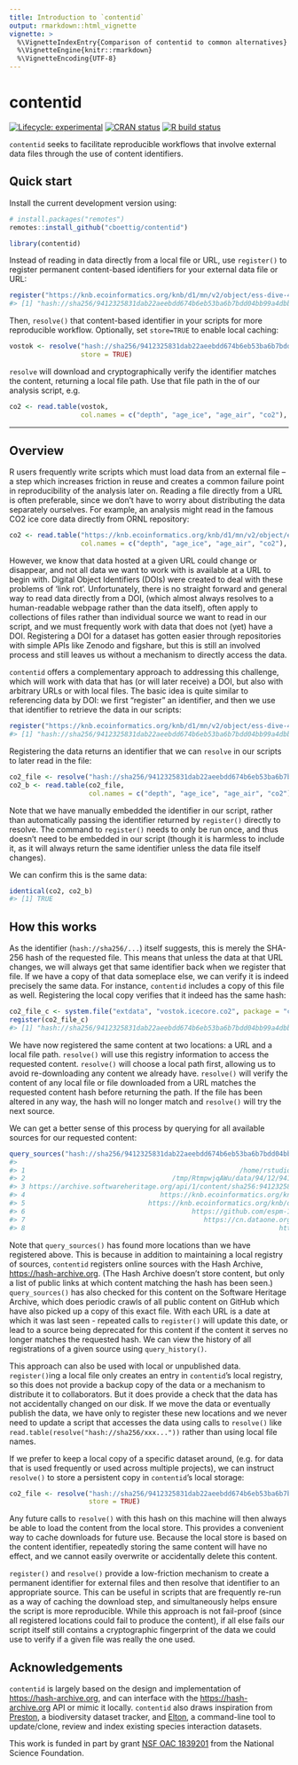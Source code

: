 ```yaml
---
title: Introduction to `contentid`
output: rmarkdown::html_vignette
vignette: >
  %\VignetteIndexEntry{Comparison of contentid to common alternatives}
  %\VignetteEngine{knitr::rmarkdown}
  %\VignetteEncoding{UTF-8}
---
```


<!-- README.md is generated from README.Rmd. Please edit that file -->



# contentid

<!-- badges: start -->
[![Lifecycle: experimental](https://img.shields.io/badge/lifecycle-experimental-orange.svg)](https://www.tidyverse.org/lifecycle/#experimental)
[![CRAN status](https://www.r-pkg.org/badges/version/contentid)](https://CRAN.R-project.org/package=contentid)
[![R build status](https://github.com/cboettig/contentid/workflows/R-CMD-check/badge.svg)](https://github.com/cboettig/contentid/actions)
<!-- badges: end -->


`contentid` seeks to facilitate reproducible workflows that involve external data files through the use of content identifiers. 

## Quick start

Install the current development version using:

```r
# install.packages("remotes")
remotes::install_github("cboettig/contentid")
```

```r
library(contentid)
```


Instead of reading in data directly from a local file or URL, use `register()` to register permanent content-based identifiers for your external data file or URL:


```r
register("https://knb.ecoinformatics.org/knb/d1/mn/v2/object/ess-dive-457358fdc81d3a5-20180726T203952542")
#> [1] "hash://sha256/9412325831dab22aeebdd674b6eb53ba6b7bdd04bb99a4dbb21ddff646287e37"
```

Then, `resolve()` that content-based identifier in your scripts for more reproducible workflow. Optionally, set `store=TRUE` to enable local caching:  


```r
vostok <- resolve("hash://sha256/9412325831dab22aeebdd674b6eb53ba6b7bdd04bb99a4dbb21ddff646287e37",
                  store = TRUE)
```


`resolve` will download and cryptographically verify the identifier matches the content, returning a local file path.  Use that file path in the of our analysis script, e.g. 


```r
co2 <- read.table(vostok, 
                  col.names = c("depth", "age_ice", "age_air", "co2"), skip = 21)
```


---

## Overview

R users frequently write scripts which must load data from an external file -- a step which increases friction in reuse and creates a common failure point in reproducibility of the analysis later on. Reading a file directly from a URL is often preferable, since we don't have to worry about distributing the data separately ourselves.  For example, an analysis might read in the famous CO2 ice core data directly from ORNL repository:


```r
co2 <- read.table("https://knb.ecoinformatics.org/knb/d1/mn/v2/object/ess-dive-457358fdc81d3a5-20180726T203952542", 
                  col.names = c("depth", "age_ice", "age_air", "co2"), skip = 21)
```

However, we know that data hosted at a given URL could change or disappear, and not all data we want to work with is available at a URL to begin with.  Digital Object Identifiers (DOIs) were created to deal with these problems of 'link rot'.  Unfortunately, there is no straight forward and general way to read data directly from a DOI, (which almost always resolves to a human-readable webpage rather than the data itself), often apply to collections of files rather than individual source we want to read in our script, and we must frequently work with data that does not (yet) have a DOI. Registering a DOI for a dataset has gotten easier through repositories with simple APIs like Zenodo and figshare, but this is still an involved process and still leaves us without a mechanism to directly access the data.  

`contentid` offers a complementary approach to addressing this challenge, which will work with data that has (or will later receive) a DOI, but also with arbitrary URLs or with local files. The basic idea is quite similar to referencing data by DOI: we first "register" an identifier, and then we use that identifier to retrieve the data in our scripts:


```r
register("https://knb.ecoinformatics.org/knb/d1/mn/v2/object/ess-dive-457358fdc81d3a5-20180726T203952542")
#> [1] "hash://sha256/9412325831dab22aeebdd674b6eb53ba6b7bdd04bb99a4dbb21ddff646287e37"
```

Registering the data returns an identifier that we can `resolve` in our scripts to later read in the file:


```r
co2_file <- resolve("hash://sha256/9412325831dab22aeebdd674b6eb53ba6b7bdd04bb99a4dbb21ddff646287e37")
co2_b <- read.table(co2_file, 
                    col.names = c("depth", "age_ice", "age_air", "co2"), skip = 21)
```

Note that we have manually embedded the identifier in our script, rather than automatically passing the identifier returned by `register()` directly to resolve.  The command to `register()` needs to only be run once, and thus doesn't need to be embedded in our script (though it is harmless to include it, as it will always return the same identifier unless the data file itself changes). 

We can confirm this is the same data:


```r
identical(co2, co2_b)
#> [1] TRUE
```

## How this works

As the identifier (`hash://sha256/...`) itself suggests, this is merely the SHA-256 hash of the requested file.  This means that unless the data at that URL changes, we will always get that same identifier back when we register that file.  If we have a copy of that data someplace else, we can verify it is indeed precisely the same data.  For instance, `contentid` includes a copy of this file as well.  Registering the local copy verifies that it indeed has the same hash:


```r
co2_file_c <- system.file("extdata", "vostok.icecore.co2", package = "contentid")
register(co2_file_c)
#> [1] "hash://sha256/9412325831dab22aeebdd674b6eb53ba6b7bdd04bb99a4dbb21ddff646287e37"
```

We have now registered the same content at two locations: a URL and a local file path.  `resolve()` will use this registry information to access the requested content. `resolve()` will choose a local path first, allowing us to avoid re-downloading any content we already have.  `resolve()` will verify the content of any local file or file downloaded from a URL matches the requested content hash before returning the path. If the file has been altered in any way, the hash will no longer match and `resolve()` will try the next source.  

We can get a better sense of this process by querying for all available sources for our requested content:


```r
query_sources("hash://sha256/9412325831dab22aeebdd674b6eb53ba6b7bdd04bb99a4dbb21ddff646287e37")
#>                                                                                                                            source                date
#> 1                                                      /home/rstudio/Documents/cboettig/contentid/inst/extdata/vostok.icecore.co2 2020-09-03 17:21:57
#> 2                                     /tmp/RtmpwjqAWu/data/94/12/9412325831dab22aeebdd674b6eb53ba6b7bdd04bb99a4dbb21ddff646287e37 2020-09-03 16:57:24
#> 3 https://archive.softwareheritage.org/api/1/content/sha256:9412325831dab22aeebdd674b6eb53ba6b7bdd04bb99a4dbb21ddff646287e37/raw/ 2020-09-03 17:21:58
#> 4                                  https://knb.ecoinformatics.org/knb/d1/mn/v2/object/ess-dive-457358fdc81d3a5-20180726T203952542 2020-09-03 17:21:51
#> 5                               https://knb.ecoinformatics.org/knb/d1/mn/v2/object/ess-dive-f8d52384ece0ba9-20180716T154049822990 2020-08-10 00:09:02
#> 6                                          https://github.com/espm-157/climate-template/releases/download/data/vostok.icecore.co2 2020-08-04 18:25:50
#> 7                                             https://cn.dataone.org/cn/v2/resolve/ess-dive-0462dff585f94f8-20180716T160600643874 2020-08-01 00:01:40
#> 8                                                                https://cdiac.ess-dive.lbl.gov/ftp/trends/co2/vostok.icecore.co2 2020-07-31 21:05:59
```

Note that `query_sources()` has found more locations than we have registered above.  This is because in addition to maintaining a local registry of sources, `contentid` registers online sources with the Hash Archive, <https://hash-archive.org>. (The Hash Archive doesn't store content, but only a list of public links at which content matching the hash has been seen.)  `query_sources()` has also checked for this content on the Software Heritage Archive, which does periodic crawls of all public content on GitHub which have also picked up a copy of this exact file. With each URL is a date at which it was last seen - repeated calls to `register()` will update this date, or lead to a source being deprecated for this content if the content it serves no longer matches the requested hash. We can view the history of all registrations of a given source using `query_history()`.  

This approach can also be used with local or unpublished data.  `register()`ing a local file only creates an entry in `contentid`'s local registry, so this does not provide a backup copy of the data or a mechanism to distribute it to collaborators.  But it does provide a check that the data has not accidentally changed on our disk. If we move the data or eventually publish the data, we have only to register these new locations and we never need to update a script that accesses the data using calls to `resolve()` like `read.table(resolve("hash://sha256/xxx..."))` rather than using local file names.  

If we prefer to keep a local copy of a specific dataset around, (e.g. for data that is used frequently or used across multiple projects), we can instruct `resolve()` to store a persistent copy in `contentid`'s local storage:


```r
co2_file <- resolve("hash://sha256/9412325831dab22aeebdd674b6eb53ba6b7bdd04bb99a4dbb21ddff646287e37", 
                    store = TRUE)
```

Any future calls to `resolve()` with this hash on this machine will then always be able to load the content from the local store.  This provides a convenient way to cache downloads for future use.  Because the local store is based on the content identifier, repeatedly storing the same content will have no effect, and we cannot easily overwrite or accidentally delete this content.


`register()` and `resolve()` provide a low-friction mechanism to create a permanent identifier for external files and then resolve that identifier to an appropriate source.  This can be useful in scripts that are frequently re-run as a way of caching the download step, and simultaneously helps ensure the script is more reproducible.  While this approach is not fail-proof (since all registered locations could fail to produce the content), if all else fails our script itself still contains a cryptographic fingerprint of the data we could use to verify if a given file was really the one used.  


## Acknowledgements

`contentid` is largely based on the design and implementation of <https://hash-archive.org>, and can interface with the <https://hash-archive.org> API or mimic it locally.  `contentid` also draws inspiration from [Preston](https://github.com/bio-guoda/preston), a biodiversity dataset tracker, and [Elton](https://github.com/globalbioticinteractions/elton), a command-line tool to update/clone, review and index existing species interaction datasets.

This work is funded in part by grant [NSF OAC 1839201](https://www.nsf.gov/awardsearch/showAward?AWD_ID=1839201&HistoricalAwards=false) from the National Science Foundation.


